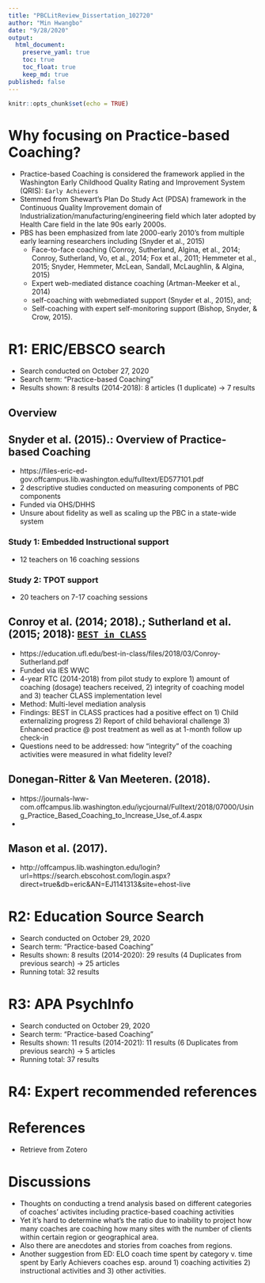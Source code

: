 ```yaml
---
title: "PBCLitReview_Dissertation_102720"
author: "Min Hwangbo"
date: "9/28/2020"
output:
  html_document:
    preserve_yaml: true
    toc: true
    toc_float: true
    keep_md: true
published: false
---
```


```r
knitr::opts_chunk$set(echo = TRUE)
```

# Why focusing on Practice-based Coaching?

* Practice-based Coaching is considered the framework applied in the Washington Early Childhood Quality Rating and Improvement System (QRIS): `Early Achievers`
* Stemmed from Shewart's Plan Do Study Act (PDSA) framework in the Continuous Quality Improvement domain of Industrialization/manufacturing/engineering field which later adopted by Health Care field in the late 90s early 2000s.
* PBS has been emphasized from late 2000-early 2010's from multiple early learning researchers including (Snyder et al., 2015)
  * Face-to-face coaching (Conroy, Sutherland, Algina, et al., 2014; Conroy, Sutherland, Vo, et al., 2014; Fox et al., 2011; Hemmeter et al., 2015; Snyder, Hemmeter, McLean, Sandall, McLaughlin, & Algina, 2015)
  * Expert web-mediated distance coaching (Artman-Meeker et al., 2014)
  * self-coaching with webmediated support (Snyder et al., 2015), and;
  * Self-coaching with expert self-monitoring support (Bishop, Snyder, & Crow, 2015). 


# R1: ERIC/EBSCO search
* Search conducted on October 27, 2020
* Search term: "Practice-based Coaching"
* Results shown: 8 results (2014-2018): 8 articles (1 duplicate) -> 7 results


## Overview

## Snyder et al. (2015).: Overview of Practice-based Coaching
* https://files-eric-ed-gov.offcampus.lib.washington.edu/fulltext/ED577101.pdf
* 2 descriptive studies conducted on measuring components of PBC components
* Funded via OHS/DHHS
* Unsure about fidelity as well as scaling up the PBC in a state-wide system

### Study 1: Embedded Instructional support
* 12 teachers on 16 coaching sessions

### Study 2: TPOT support
* 20 teachers on 7-17 coaching sessions

## Conroy et al. (2014; 2018).; Sutherland et al.(2015; 2018): [`BEST in CLASS`](https://education.ufl.edu/best-in-class/)
* https://education.ufl.edu/best-in-class/files/2018/03/Conroy-Sutherland.pdf
* Funded via IES WWC
* 4-year RTC (2014-2018) from pilot study to explore 1) amount of coaching (dosage) teachers received, 2) integrity of coaching model and 3) teacher CLASS implementation level
* Method: Multi-level mediation analysis
* Findings: BEST in CLASS practices had a positive effect on 1) Child externalizing progress 2) Report of child behavioral challenge 3) Enhanced practice @ post treatment as well as at 1-month follow up check-in
* Questions need to be addressed: how "integrity" of the coaching activities were measured in what fidelity level?

## Donegan-Ritter & Van Meeteren. (2018).
* https://journals-lww-com.offcampus.lib.washington.edu/iycjournal/Fulltext/2018/07000/Using_Practice_Based_Coaching_to_Increase_Use_of.4.aspx
*

## Mason et al. (2017).
* http://offcampus.lib.washington.edu/login?url=https://search.ebscohost.com/login.aspx?direct=true&db=eric&AN=EJ1141313&site=ehost-live

# R2: Education Source Search

* Search conducted on October 29, 2020
* Search term: "Practice-based Coaching"
* Results shown: 8 results (2014-2020): 29 results (4 Duplicates from previous search) -> 25 articles
* Running total: 32 results


# R3: APA PsychInfo

* Search conducted on October 29, 2020
* Search term: "Practice-based Coaching"
* Results shown: 11 results (2014-2021): 11 results (6 Duplicates from previous search) -> 5 articles
* Running total: 37 results

# R4: Expert recommended references

# References
* Retrieve from Zotero

# Discussions
* Thoughts on conducting a trend analysis based on different categories of coaches' activites including practice-based coaching activities
* Yet it's hard to determine what's the ratio due to inability to project how many coaches are coaching how many sites with the number of clients within certain region or geographical area.
* Also there are anecdotes and stories from coaches from regions.
* Another suggestion from ED: ELO coach time spent by category v. time spent by Early Achievers coaches esp. around 1) coaching activities 2) instructional activities and 3) other activities.



